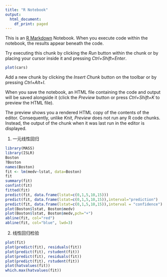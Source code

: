 ```yaml
---
title: "R Notebook"
output:
  html_document:
    df_print: paged
---
```


This is an [R Markdown](http://rmarkdown.rstudio.com) Notebook. When you execute code within the notebook, the results appear beneath the code.

Try executing this chunk by clicking the *Run* button within the chunk or by placing your cursor inside it and pressing *Ctrl+Shift+Enter*.

```r
plot(cars)
```

Add a new chunk by clicking the *Insert Chunk* button on the toolbar or by pressing *Ctrl+Alt+I*.

When you save the notebook, an HTML file containing the code and output will be saved alongside it (click the *Preview* button or press *Ctrl+Shift+K* to preview the HTML file).

The preview shows you a rendered HTML copy of the contents of the editor. Consequently, unlike *Knit*, *Preview* does not run any R code chunks. Instead, the output of the chunk when it was last run in the editor is displayed.

1.  一元线性回归

```r
library(MASS)
library(ISLR)
Boston
?Boston
names(Boston)
fit <- lm(medv~lstat, data=Boston)
fit
summary(fit)
confint(fit)
fitted(fit)
predict(fit, data.frame(lstat=c(0,1,5,10,15)))
predict(fit, data.frame(lstat=c(0,1,5,10,15)),interval="prediction")
predict(fit, data.frame(lstat=c(0,1,5,10,15)),interval = "confidence")
plot(Boston$lstat, Boston$medv)
plot(Boston$lstat, Boston$medv,pch="+")
abline(fit, col="red")
abline(fit, col="blue", lwd=3)
```

2.  线性回归检验

```r
plot(fit)
plot(predict(fit), residuals(fit))
plot(predict(fit), rstudent(fit))
plot(predict(fit), residuals(fit))
plot(predict(fit), rstudent(fit))
plot(hatvalues(fit))
which.max(hatvalues(fit))
```
